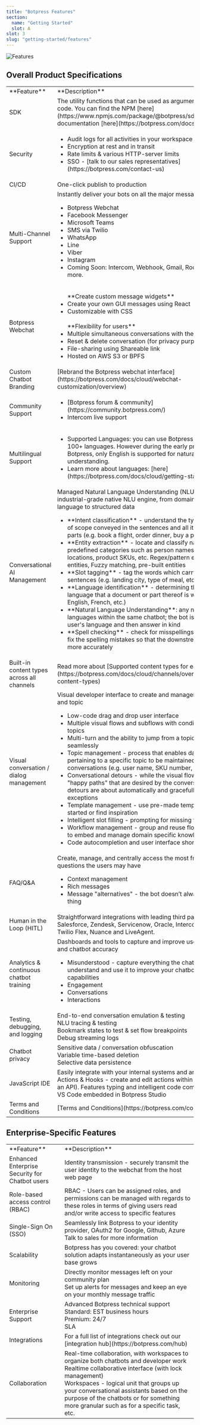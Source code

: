 ```yaml
---
title: "Botpress Features"
section:
  name: "Getting Started"
  slot: A
slot: 3
slug: "getting-started/features"
---
```


![Features](/features-cover.png)

## Overall Product Specifications​

<Table>
  <Tr>
    <Td>**Feature**</Td>
    <Td>**Description**</Td>
  </Tr>
  <Tr>
    <Td>SDK</Td>
    <Td>
      The utility functions that can be used as arguments in user custom code.
      You can find the NPM [here](https://www.npmjs.com/package/@botpress/sdk),
      and API documentation [here](https://botpress.com/docs/api/)
    </Td>
  </Tr>
  <Tr>
    <Td>Security</Td>
    <Td>
      <Ul>
        <Li>Audit logs for all activities in your workspace</Li>
        <Li>Encryption at rest and in transit</Li>
        <Li>Rate limits & various HTTP-server limits</Li>
        <Li>
          SSO - [talk to our sales
          representatives](https://botpress.com/contact-us)
        </Li>
      </Ul>
    </Td>
  </Tr>
  <Tr>
    <Td>CI/CD</Td>
    <Td>One-click publish to production</Td>
  </Tr>
  <Tr>
    <Td>Multi-Channel Support</Td>
    <Td>
      Instantly deliver your bots on all the major messaging channels
      <br />
      <Ul>
        <Li>Botpress Webchat</Li>
        <Li>Facebook Messenger</Li>
        <Li>Microsoft Teams</Li>
        <Li>SMS via Twilio</Li>
        <Li>WhatsApp</Li>
        <Li>Line</Li>
        <Li>Viber</Li>
        <Li>Instagram</Li>
        <Li>Coming Soon: Intercom, Webhook, Gmail, Rocketchat and more.</Li>
      </Ul>
    </Td>
  </Tr>
  <Tr>
    <Td>Botpress Webchat</Td>
    <Td>
      <Ul>
        **Create custom message widgets**
        <Li>Create your own GUI messages using React</Li>
        <Li>Customizable with CSS</Li>
        <br />
        **Flexibility for users**<Li>
          Multiple simultaneous conversations with the same bot
        </Li>
        <Li>Reset & delete conversation (for privacy purposes)</Li>
        <Li>File-sharing using Shareable link</Li>
        <Li>Hosted on AWS S3 or BPFS</Li>
      </Ul>
    </Td>
  </Tr>
  <Tr>
    <Td>Custom Chatbot Branding</Td>
    <Td>
      [Rebrand the Botpress webchat
      interface](https://botpress.com/docs/cloud/webchat-customization/overview)
    </Td>
  </Tr>
  <Tr>
    <Td>Community Support</Td>
    <Td>
      <Ul>
        <Li>[Botpress forum & community](https://community.botpress.com/)</Li>
        <Li>Intercom live support</Li>
      </Ul>
    </Td>
  </Tr>
  <Tr>
    <Td>Multilingual Support</Td>
    <Td>
      <Ul>
        <Li>
          Supported Languages: you can use Botpress to make bots in 100+
          languages. However during the early preview of the new Botpress, only
          English is supported for natural language understanding.
        </Li>
        <Li>
          Learn more about languages:
          [here](https://botpress.com/docs/cloud/getting-started/languages)
        </Li>
      </Ul>
    </Td>
  </Tr>
  <Tr>
    <Td>Conversational AI Management</Td>
    <Td>
      Managed Natural Language Understanding (NLU) Engine - an industrial-grade
      native NLU engine, from domain specific natural language to structured
      data
      <Ul>
        <Li>
          **Intent classification** - understand the type of action or out of
          scope conveyed in the sentences and all its participating parts (e.g.
          book a flight, order dinner, buy a product, etc.)
        </Li>
        <Li>
          **Entity extraction** - locate and classify named entities into
          predefined categories such as person names, organizations, locations,
          product SKUs, etc. Regex/pattern entities, List entities, Fuzzy
          matching, pre-built entities
        </Li>
        <Li>
          **Slot tagging** - tag the words which carry meaning to the sentences
          (e.g. landing city, type of meal, etc.)
        </Li>
        <Li>
          **Language identification** - determining the natural language that a
          document or part thereof is written in (e.g. English, French, etc.)
        </Li>
        <Li>
          **Natural Language Understanding**: any number of languages within the
          same chatbot; the bot is able to detect the user's language and then
          answer in kind
        </Li>
        <Li>
          **Spell checking** - check for misspellings and automatically fix the
          spelling mistakes so that the downstream NLU performs more accurately
        </Li>
      </Ul>
    </Td>
  </Tr>
  <Tr>
    <Td>Built-in content types across all channels</Td>
    <Td>
      Read more about [Supported content types for each
      channel](https://botpress.com/docs/cloud/channels/overview/#supported-content-types)
    </Td>
  </Tr>
  <Tr>
    <Td>Visual conversation / dialog management</Td>
    <Td>
      Visual developer interface to create and management dialog states and
      topic
      <Ul>
        <Li>Low-code drag and drop user interface</Li>
        <Li>
          Multiple visual flows and subflows with conditions divided by topics
        </Li>
        <Li>
          Multi-turn and the ability to jump from a topic to another seamlessly
        </Li>
        <Li>
          Topic management - process that enables data elements pertaining to a
          specific topic to be maintained within conversations (e.g. user name,
          SKU number, etc.)
        </Li>
        <Li>
          Conversational detours - while the visual flows represent the "happy
          paths" that are desired by the conversation designers, detours are
          about automatically and gracefully handling exceptions
        </Li>
        <Li>
          Template management - use pre-made templates to get started or find
          inspiration
        </Li>
        <Li>Intelligent slot filling - prompting for missing form fields</Li>
        <Li>
          Workflow management - group and reuse flows and subflows to embed and
          manage domain specific knowledge
        </Li>
        <Li>Code autocompletion and user interface shortcuts</Li>
      </Ul>
    </Td>
  </Tr>
  <Tr>
    <Td>FAQ/Q&A</Td>
    <Td>
      Create, manage, and centrally access the most frequently asked questions
      the users may have
      <Ul>
        <Li>Context management</Li>
        <Li>Rich messages</Li>
        <Li>
          Message "alternatives" - the bot doesn’t always say the same thing
        </Li>
      </Ul>
    </Td>
  </Tr>
  <Tr>
    <Td>Human in the Loop (HITL)</Td>
    <Td>
      Straightforward integrations with leading third party HITL, including
      Salesforce, Zendesk, Servicenow, Oracle, Intercom, Genesis, Twilio Flex,
      Nuance and LiveAgent.
    </Td>
  </Tr>
  <Tr>
    <Td>Analytics & continuous chatbot training</Td>
    <Td>
      Dashboards and tools to capture and improve user engagement and chatbot
      accuracy
      <Ul>
        <Li>
          Misunderstood - capture everything the chatbot doesn't understand and
          use it to improve your chatbot or expand its capabilities
        </Li>
        <Li>Engagement</Li>
        <Li>Conversations</Li>
        <Li>Interactions</Li>
      </Ul>
    </Td>
  </Tr>
  <Tr>
    <Td>Testing, debugging, and logging</Td>
    <Td>
      End-to-end conversation emulation & testing
      <br />
      NLU tracing & testing
      <br />
      Bookmark states to test & set flow breakpoints
      <br />
      Debug streaming logs
    </Td>
  </Tr>
  <Tr>
    <Td>Chatbot privacy</Td>
    <Td>
      Sensitive data / conversation obfuscation
      <br />
      Variable time-based deletion
      <br />
      Selective data persistence
    </Td>
  </Tr>
  <Tr>
    <Td>JavaScript IDE</Td>
    <Td>
      Easily integrate with your internal systems and any third parties
      <br />
      Actions & Hooks - create and edit actions within Botpress (e.g. call an
      API). Features typing and intelligent code completion
      <br />
      VS Code embedded in Botpress Studio
    </Td>
  </Tr>
  <Tr>
    <Td>Terms and Conditions</Td>
    <Td>[Terms and Conditions](https://botpress.com/company/terms)</Td>
  </Tr>
</Table>

## Enterprise-Specific Features​

<Table>
  <Tr>
    <Td>**Feature**</Td>
    <Td>**Description**</Td>
  </Tr>
  <Tr>
    <Td>Enhanced Enterprise Security for Chatbot users</Td>
    <Td>
      Identity transmission - securely transmit the user identity to the webchat
      from the host web page
    </Td>
  </Tr>
  <Tr>
    <Td>Role-based access control (RBAC)</Td>
    <Td>
      RBAC - Users can be assigned roles, and permissions can be managed with
      regards to these roles in terms of giving users read and/or write access
      to specific features
    </Td>
  </Tr>
  <Tr>
    <Td>Single-Sign On (SSO)</Td>
    <Td>
      Seamlessly link Botpress to your identity provider, OAuth2 for Google,
      Github, Azure
      <br />
      Talk to sales for more information
    </Td>
  </Tr>
  <Tr>
    <Td>Scalability</Td>
    <Td>
      Botpress has you covered: your chatbot solution adapts instantaneously as
      your user base grows
    </Td>
  </Tr>
  <Tr>
    <Td>Monitoring</Td>
    <Td>
      Directly monitor messages left on your community plan
      <br />
      Set up alerts for messages and keep an eye on your monthly message traffic
    </Td>
  </Tr>
  <Tr>
    <Td>Enterprise Support</Td>
    <Td>
      Advanced Botpress technical support
      <br />
      Standard: EST business hours
      <br />
      Premium: 24/7
      <br />
      SLA
    </Td>
  </Tr>
  <Tr>
    <Td>Integrations</Td>
    <Td>
      For a full list of integrations check out our [integration
      hub](https://botpress.com/hub)
    </Td>
  </Tr>
  <Tr>
    <Td>Collaboration</Td>
    <Td>
      Real-time collaboration, with workspaces to organize both chatbots and
      developer work
      <br />
      Realtime collaborative interface (with lock management)
      <br />
      Workspaces - logical unit that groups up your conversational assistants
      based on the purpose of the chatbots or for something more granular such
      as for a specific task, etc.
    </Td>
  </Tr>
</Table>
